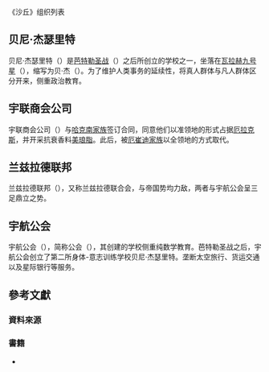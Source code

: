 {{Draft article|沙丘组织列表|subject=media}}
{{Expand language|en|page=Organizations of the Dune universe|date=2022-02-21}}

《沙丘》组织列表

== 贝尼·杰瑟里特 ==
贝尼·杰瑟里特（{{lang|en|Bene Gesserit}}）是[[芭特勒圣战|芭特勒圣战]]（{{lang|en|Butlerian Jihad}}）之后所创立的学校之一，坐落在[[瓦拉赫九号星|瓦拉赫九号星]]（{{lang|en|Wallach IX}}）{{sfn|Herbert|1965|p=26}}，缩写为贝·杰（{{lang|en|B.G.}}）{{sfn|Herbert|1965|p=586}}。为了维护人类事务的延续性，将真人群体与凡人群体区分开来，侧重政治教育{{sfn|Herbert|1965|p=14}}。

== 宇联商会公司 ==
宇联商会公司（{{lang|en|Combine Honnete Ober Advancer Mercantiles，CHOAM}}）与[[哈克南家族|哈克南家族]]签订合同，同意他们以准领地的形式占据[[厄拉克斯|厄拉克斯]]，并开采抗衰香料[[美琅脂|美琅脂]]。此后，被[[厄崔迪家族|厄崔迪家族]]以全领地的方式取代{{sfn|Herbert|1965|p=5}}。

== 兰兹拉德联邦 ==
兰兹拉德联邦（{{lang|en|Landsraad}}），又称兰兹拉德联合会{{sfn|Herbert|1965|p=5}}，与帝国势均力敌，两者与宇航公会呈三足鼎立之势{{sfn|Herbert|1965|p=28}}。

== 宇航公会 ==
宇航公会（{{lang|en|Spacing Guild}}），简称公会（{{lang|en|Guild}}），其创建的学校侧重纯数学教育{{sfn|Herbert|1965|p=14}}。芭特勒圣战之后，宇航公会创立了第二所身体-意志训练学校贝尼·杰瑟里特。垄断太空旅行、货运交通以及星际银行等服务{{sfn|Herbert|1965|p=28}}。

== 參考文獻 ==
=== 資料來源 ===
{{reflist|30em}}

=== 書籍 ===
* {{Cite book | last = Herbert | first = Franklin | year = 1965 |author-link = 弗兰克·赫伯特 | others= 潘振华/译 | title = 《沙丘》 |trans-title={{lang|en|''Dune''}} | location = 南京 | publisher = 江苏凤凰文艺出版社 | date = 2017年1月 | orig-year = 1965 | pages = | ISBN = 9787539967363 | accessdate = | url = | language = zh-CN | ref = harv }}

{{Dune franchise}}
{{draft categories|
[[Category:沙丘_(小說)|Category:沙丘 (小說)]]
}}
